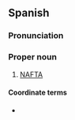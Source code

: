 ==Spanish==
{{wikipedia|lang=es}}

===Pronunciation===
{{es-IPA|té él cé áh én}}

===Proper noun===
{{es-proper noun|g=m|head=[[el]] TLCAN}}

# {{initialism of|es|[[tratado|Tratado]] [[de]] [[libre comercio|Libre Comercio]] de [[América del Norte]]|gloss=North American Free Trade Agreement|dot=;}} [[NAFTA]]

====Coordinate terms====
* {{l|es|AEUMC|gloss=Acuerdo Estados Unidos-México-Canadá}}